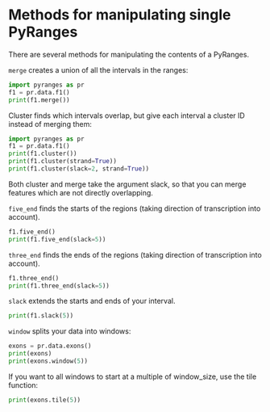 # Methods for manipulating single PyRanges

There are several methods for manipulating the contents of a PyRanges.

`merge` creates a union of all the intervals in the ranges:

```python
import pyranges as pr
f1 = pr.data.f1()
print(f1.merge())
```

Cluster finds which intervals overlap, but give each interval a cluster ID instead of merging them:

```python
import pyranges as pr
f1 = pr.data.f1()
print(f1.cluster())
print(f1.cluster(strand=True))
print(f1.cluster(slack=2, strand=True))
```

Both cluster and merge take the argument slack, so that you can merge features which are not directly overlapping.

`five_end` finds the starts of the regions (taking direction of transcription
into account).

```python
f1.five_end()
print(f1.five_end(slack=5))
```

`three_end` finds the ends of the regions (taking direction of transcription into account).

```python
f1.three_end()
print(f1.three_end(slack=5))
```

`slack` extends the starts and ends of your interval.


```python
print(f1.slack(5))
```

`window` splits your data into windows:

```python
exons = pr.data.exons()
print(exons)
print(exons.window(5))
```

If you want to all windows to start at a multiple of window_size, use the tile function:

```python
print(exons.tile(5))
```